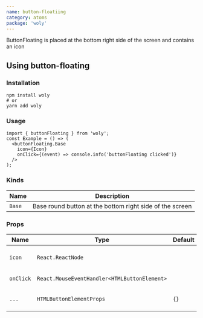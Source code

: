 ```yaml
---
name: button-floatiing
category: atoms
package: 'woly'
---
```



ButtonFloating is placed at the bottom right side of the screen and contains an icon

## Using button-floating

### Installation

```shell
npm install woly
# or
yarn add woly
```

### Usage

```tsx
import { buttonFloating } from 'woly';
const Example = () => (
  <buttonFloating.Base
    icon={Icon}
    onClick={(event) => console.info('buttonFloating clicked')}
  />
);
```

### Kinds

| Name   | Description                                              |
| ------ | -------------------------------------------------------- |
| `Base` | Base round button at the bottom right side of the screen |

### Props

| Name      | Type                                         | Default | Description                                        |
| --------- | -------------------------------------------- | ------- | -------------------------------------------------- |
| `icon`    | `React.ReactNode`                            |         | Set the icon component inside the button           |
| `onClick` | `React.MouseEventHandler<HTMLButtonElement>` |         | Callback when button clicked                       |
| `...`     | `HTMLButtonElementProps`                     | `{}`    | Other props are inherited from `HTMLButtonElement` |
